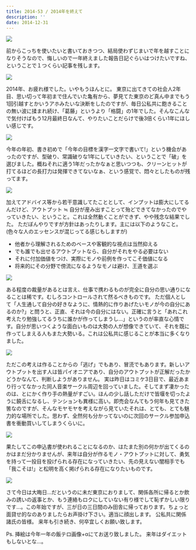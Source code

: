 ```yaml
---
title: 2014-53 / 2014年を終えて
description: ''
date: 2014-12-31
---
```



![](/img/blog/2014-53/20150128024809.jpeg)

前からこっちを使いたいと書いておきつつ、結局使わずじまいで年を越すことになりそうなので、悔しいので一年終えました報告日記ぐらいはつけたいですね、ということで１つくらい記事を残します。

![](/img/blog/2014-53/20150128024837.jpeg)

2014年、お疲れ様でした。いやもうほんとに。
東京に出てきての社会人2年目、思い切って年初まで住んでいた亀有から、夢見てた東京のど真ん中までもう1回引越すとかいうアホみたいな決断をしたのですが、毎日公私共に飽きることの無い波に揉まれ続け、「葛藤」というより「格闘」の1年でした。そんなこんなで気付けばもう12月最終日なんて、やりたいことだらけで後3倍くらい1年にほしい感じです。

![](/img/blog/2014-53/20150128024901.jpeg)

今年の年初、書き初めで「今年の目標を漢字一文字で書いて!」という機会があったのですが、型破り、常識破りな1年にしていきたい、ということで「破」を選びました。概ねそれに適う1年だったかなぁと思いつつも、クリーンヒットが打てるほどの長打力は発揮できてないなぁ、という感覚で、悶々としたものが残ってます。

![](/img/blog/2014-53/20150128024913.jpeg)

加えてアドバイス等から若干意識してたこととして、インプットは膨大にしてるんだけど、アウトプット ≒ 自分が産み出すことって殆どできてなかったのでやっていきたい、ということ。これは全然動くことができず、やや残念な結果でした。
ただぼんやりですが方針はあったりします。主には以下のようなこと。
(色々な人のエッセンスが混じってる感じもしますが)

- 他者から理解されるためのベースや客観的な視点は当然抑える
- でも誰でも出せるアウトプットなら、自分がそれをやる必要はない
- それに付加価値をつけ、実際にモノや前例を作ってこそ価値になる
- 将来的にその分野で傍流になるようなモノは避け、王道を選ぶ

![](/img/blog/2014-53/20150128024938.jpeg)

ある程度の裁量があるとは言え、仕事で携わるものが完全に自分の思い通りになることは稀です。むしろコントロールされて然るべきものです。
ただ個人として「人生通して自分の好きなように、情熱的に作りあげたいモノが今の自分にあるのか?」と問うと、正直、それは今の自分にはない。正確に言うと「あれこれ考えたり勉強してるうちに誰かが作ってしまうし…」というのが率直な心情です。自分が思いつくような面白いものは大勢の人が想像できていて、それを既に作ってしまえる人もまた大勢いる。これは公私共に感じることが本当に多くなりました。

![](/img/blog/2014-53/20150128024951.jpeg)

ただこの考えは作ることからの「逃げ」でもあり、冒涜でもあります。新しいアウトプットを出す人は皆パイオニアであり、自分のアウトプットが正解だったかどうかなんて、判断しようがありません。
実は昨日はコミケ3日目で、最近あまり行ってなかった同人音楽サークル周辺を回っていました。そしてまず凄かったのは、とにかく作り手の熱量がすごい。ほんの少し話しただけで皆堰を切ったように饒舌になるし、テンションも異様に高い。即売会なんてもう何年も見てきた筈なのですが、そんなモヤモヤを考えながら見ていたそれは、とても、とても魅力的な場所でした。思わず、全然何も分かってないのに次回のサークル参加申込書を衝動買いしてしまうくらいに。

![](/img/blog/2014-53/20150128025006.jpeg)

果たしてこの申込書が使われることになるのか、はたまた別の何かが出てくるのかはまだ分かりませんが、来年は自分が作るモノ・アウトプットに対して、勇気を持って一投目を投げられる存在になっていきたい、先の見えない闇相手でも「我こそは!」と松明を高く掲げられる存在になりたいものです。

![](/img/blog/2014-53/20150128025016.jpeg)

さて今日は大晦日…だというのに未だ東京におりまして、関係各所に帰るとか飲みの誘いの返事とか、もう連絡もロクにしていない有り様でして恥ずかしい限りです…。この年始ですが、三が日の三日間のみ田舎に帰っております。ちょっと面貸せ的なのありましたらお声掛け下さい。適当に顔出します。
公私共に関係諸氏の皆様。
来年も引き続き、何卒宜しくお願い致します。

<YouTube id="mt7rGhAm2CY" />

Ps. 挿絵は今年一年の飯テロ画像+αにてお送り致しました。
来年はダイエットもしないとな…。
